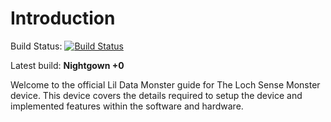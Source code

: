 # Introduction

Build Status: [![Build Status](https://travis-ci.org/LilDataMonster/nightgown.svg?branch=master)](https://travis-ci.org/LilDataMonster/nightgown)

Latest build: **Nightgown +0**

Welcome to the official Lil Data Monster guide for The Loch Sense Monster device. This device covers the details required to setup the device and implemented features within the software and hardware.
